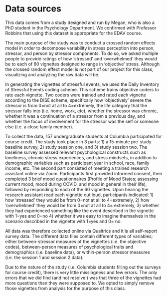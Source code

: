# Data sources

This data comes from a study designed and run by Megan, who is also a PhD student in the Psychology Department. We confirmed with Professor Robbins that using this dataset is appropriate for the EDAV course. 

The main purpose of the study was to conduct a crossed random effects model in order to decompose variability in stress perception into person, stressor, and person by stressor components. To do so, we asked multiple people to provide ratings of how 'stressed' and 'overwhelmed' they would be to each of 60 vignettes designed to range in 'objective' stress. Although the crossed random effect model is not part of our project for this class, visualizing and analyzing the raw data will be. 

In generating the vignettes of stressful events, we used the Daily Inventory of Stressful Events coding scheme. This scheme trains objective coders to rate each vignette. Two coders were trained and rated each vignette according to the DISE scheme; specifically how 'objectively' severe the stressor is from 0=not at all to 4=extremely, the life category that the stressor falls into (i.e. home, work, etc), whether the stressor was chronic, whether it was a continuation of a stressor from a previous day, and whether the focus of involvement for the stressor was the self or someone else (i.e. a close family member).  

To collect the data, 157 undergraduate students at Columbia participated for course credit. The study took place in 3 parts: 1) a 15-minute pre-study baseline survey, 2) study session one, and 3) study session two. The baseline survey assessed relevant psychological constructs such as loneliness, chronic stress experiences, and stress mindsets, in addition to demographic variables such as participant year in school, race, family income, etc. The second part consisted of meeting a trained research assistant online via Zoom. Participants first provided informed consent, then completed 3 brief mood questionnaires (Profile of Mood States; assessing current mood, mood during COVID, and mood in general in their life), followed by responding to each of the 60 vignettes. Upon hearing the research assistant read each vignette out loud, participants indicated: 1) how 'stressed' they would be from 0=not at all to 4=extremely, 2) how 'overwhelmed' they would be from 0=not at all to 4= extremely, 3) whether they had experienced something like the event described in the vignette with 1=yes and 0=no 4) whether it was easy to imagine themselves in the scenario described in the vignette with 1=yes and 0= no.  

All data was therefore collected online via Qualtrics and it is all self-report survey data. The different data files contain different types of variables; either between-stressor measures of the vignettes (i.e. the objective codes), between-person measures of psychological traits and demographics (i.e. baseline data), or within-person stressor measures (i.e. the session 1 and session 2 data).  

Due to the nature of the study (i.e. Columbia students filling out the surveys for course credit), there is very little missingness and few errors. The only errors that we did find (and not resolve!) was that three of the vignettes had more questions than they were supposed to. We opted to simply remove those vignettes from analysis for the purpose of this class. 
